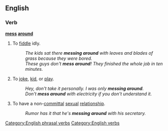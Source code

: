 ==English==

===Verb===
'''[[mess]] [[around]]'''
#{{idiom}} To [[fiddle]] idly.
#:''The kids sat there '''messing around''' with leaves and blades of grass because they were bored.''
#:''These guys don't '''mess around'''!  They finished the whole job in ten minutes.''
#To [[joke]], [[kid]], or [[play]].
#:''Hey, don't take it personally. I was only '''messing around'''.''
#:''Don't '''mess around''' with electricity if you don't understand it.''
# To have a non-[[committal]] [[sexual]] [[relationship]].
#:''Rumor has it that he's '''messing around''' with his secretary.''
[[Category:English phrasal verbs]]
[[Category:English verbs]]